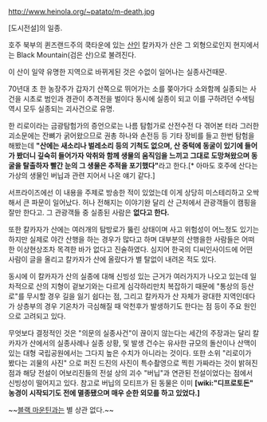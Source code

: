 http://www.heinola.org/~patato/m-death.jpg

[도시전설]의 일종.

호주 북부의 퀸즈랜드주의 쿡타운에 있는 [[산]]인 칼카자가 산은 그 외형으로인지 현지에서는 Black Mountain(검은 산)으로 불려진다.

이 산이 일약 유명한 지역으로 바뀌게된 것은 수없이 일어나는 실종사건때문.

70년대 초 한 농장주가 갑자기 산쪽으로 뛰어가는 소를 쫒아가다 소와함께 실종되는 사건을 시초로 범인과 경관이 추격전을 벌이다 동시에 실종이 되고 이를 구하려던 수색팀 역시 모두 실종되는 괴사건으로 유명.

한 리로이라는 금광탐험가의 증언으로는 나름 탐험가로 산전수전 다 겪어본 터라 그러한 괴소문에는 잔뼈가 굵어왔으므로 권총 하나와 손전등 등 기타 장비를 들고 한번 탐험을 해봤는데 '''"산에는 새소리나 벌레소리 등의 기척도 없으며, 산 중턱에 동굴이 있기에 들어가 봤더니 깊숙히 들어가자 악취와 함께 생물의 움직임을 느끼고 그대로 도망쳐왔으며 동굴을 탈출하자 빨간 눈의 그 생물은 추적을 포기했다"'''라고 한다.[* 아마도 호주에 산다는 가상의 생물인 버닙과 관련 지어서 나온 얘기 같다.]
 

서프라이즈에선 이 내용을 주제로 방송한 적이 있었는데 이게 상당히 미스테리하고 오싹해서 큰 파문이 일어났다. 허나 전해지는 이야기완 달리 산 근처에서 관광객들이 캠핑을 잘만 한다고. 그 관광객들 중 실종된 사람은 '''없다고 한다.'''

또한 칼카자가 산에는 여러개의 탐방로가 뚫린 상태이며 사고 위험성이 어느정도 있기는 하지만 실제로 야간 산행을 하는 경우가 많다고 하며 대부분의 산행을한 사람들은 어떠한 이상현상조차 목격한 바가 없다고 진술하였다. 심지어 한국의 디씨인사이드에 어떤 사람이 글을 올리고 칼카자가 산에 올랐다가 별 탈없이 내려온 적도 있다.

동시에 이 칼카자가 산의 실종에 대해 신빙성 있는 근거가 여러가지가 나오고 있는데 일차적으로 산의 지형이 겉보기와는 다르게 심각하리만치 복잡하기 때문에 "통상의 등산로"를 무시할 경우 길을 잃기 쉽다는 점, 그리고 칼카자가 산 자체가 광대한 지역인데다가 상층부의 경우 기온차가 극심해질 때 악천후가 발생하기도 한다는 점 등이 주요 원인으로 고려되고 있다.

무엇보다 결정적인 것은 "의문의 실종사건"이 끊이지 않는다는 세간의 주장과는 달리 칼카자가 산에서의 실종사례나 실종 상황, 및 발생 건수는 유사한 규모의 돌산이나 산맥이 있는 대형 국립공원에서는 그다지 높은 수치가 아니라는 것이다. 또한 소위 "리로이가 봤다는 괴물의 사진" 으로 퍼진 드진의 사진이 특수촬영으로 찍힌 가짜라는 것이 밝혀진 점과 해당 전설이 어보리진들의 전설 상의 괴수 "버닙"과 연관된 전설이었다는 점에서 신빙성이 떨어지고 있다. 참고로 버닙의 모티프가 된 동물은 이미 '''[wiki:"디프로토돈" 농경이 시작되기도 전에 멸종됐으며 매우 순한 외모를 하고 있었다.]'''

~~[[블랙 마운틴]]과는 별 상관 없다.~~

